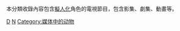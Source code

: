 本分類收錄內容包含[[擬人論|擬人化]]角色的電視節目，包含影集、劇集、動畫等。

[[Category:擬人論|D]]
[[Category:各類型電視劇|N]]
[[Category:媒体中的动物|Category:媒体中的动物]]